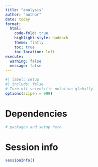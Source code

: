 ```yaml
---
title: "analysis"
author: "author"
date: today
format:
  html:
    code-fold: true
    highlight-style: haddock
    theme: flatly
    toc: true
    toc-location: left
execute:
  warning: false
  message: false
---
```


```r
#| label: setup
#| include: false
# Turn off scientific notation globally
options(scipen = 999)
```

# Dependencies
```r
# packages and setup here
```

# Session info
```r
sessionInfo()
```
